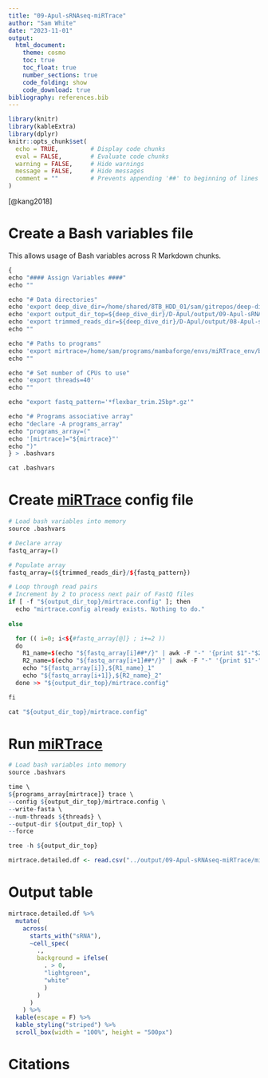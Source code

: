 ```yaml
---
title: "09-Apul-sRNAseq-miRTrace"
author: "Sam White"
date: "2023-11-01"
output: 
  html_document:
    theme: cosmo
    toc: true
    toc_float: true
    number_sections: true
    code_folding: show
    code_download: true
bibliography: references.bib
---
```


```r
library(knitr)
library(kableExtra)
library(dplyr)
knitr::opts_chunk$set(
  echo = TRUE,         # Display code chunks
  eval = FALSE,        # Evaluate code chunks
  warning = FALSE,     # Hide warnings
  message = FALSE,     # Hide messages
  comment = ""         # Prevents appending '##' to beginning of lines in code output
)
```

[@kang2018]

# Create a Bash variables file

This allows usage of Bash variables across R Markdown chunks.

```r
{
echo "#### Assign Variables ####"
echo ""

echo "# Data directories"
echo 'export deep_dive_dir=/home/shared/8TB_HDD_01/sam/gitrepos/deep-dive'
echo 'export output_dir_top=${deep_dive_dir}/D-Apul/output/09-Apul-sRNAseq-miRTrace'
echo 'export trimmed_reads_dir=${deep_dive_dir}/D-Apul/output/08-Apul-sRNAseq-trimming/trimmed-reads'
echo ""

echo "# Paths to programs"
echo 'export mirtrace=/home/sam/programs/mambaforge/envs/miRTrace_env/bin/mirtrace'
echo ""

echo "# Set number of CPUs to use"
echo 'export threads=40'
echo ""

echo "export fastq_pattern='*flexbar_trim.25bp*.gz'"

echo "# Programs associative array"
echo "declare -A programs_array"
echo "programs_array=("
echo '[mirtrace]="${mirtrace}"'
echo ")"
} > .bashvars

cat .bashvars
```

# Create [miRTrace](https://github.com/friedlanderlab/mirtrace) config file
```r
# Load bash variables into memory
source .bashvars

# Declare array
fastq_array=()

# Populate array
fastq_array=(${trimmed_reads_dir}/${fastq_pattern})

# Loop through read pairs
# Increment by 2 to process next pair of FastQ files
if [ -f "${output_dir_top}/mirtrace.config" ]; then
  echo "mirtrace.config already exists. Nothing to do."
  
else

  for (( i=0; i<${#fastq_array[@]} ; i+=2 ))
  do
    R1_name=$(echo "${fastq_array[i]##*/}" | awk -F "-" '{print $1"-"$2"-"$3}')
    R2_name=$(echo "${fastq_array[i+1]##*/}" | awk -F "-" '{print $1"-"$2"-"$3}')
    echo "${fastq_array[i]},${R1_name}_1"
    echo "${fastq_array[i+1]},${R2_name}_2"
  done >> "${output_dir_top}/mirtrace.config"

fi

cat "${output_dir_top}/mirtrace.config"
```
# Run [miRTrace](https://github.com/friedlanderlab/mirtrace)
```r
# Load bash variables into memory
source .bashvars

time \
${programs_array[mirtrace]} trace \
--config ${output_dir_top}/mirtrace.config \
--write-fasta \
--num-threads ${threads} \
--output-dir ${output_dir_top} \
--force

tree -h ${output_dir_top}
```

```r

mirtrace.detailed.df <- read.csv("../output/09-Apul-sRNAseq-miRTrace/mirtrace-stats-contamination_detailed.tsv", sep = "\t", header = TRUE)

```

# Output table
```r

mirtrace.detailed.df %>%
  mutate(
    across(
      starts_with("sRNA"),
      ~cell_spec(
        .,
        background = ifelse(
          . > 0,
          "lightgreen",
          "white"
          )
        )
      )
    ) %>%
  kable(escape = F) %>%
  kable_styling("striped") %>% 
  scroll_box(width = "100%", height = "500px")
```

# Citations

